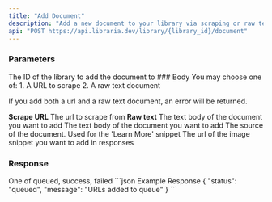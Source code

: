 ```yaml
---
title: "Add Document"
description: "Add a new document to your library via scraping or raw text"
api: "POST https://api.libraria.dev/library/{library_id}/document"
---
```


### Parameters
<ParamField path="library_id" type="string" required={true}>
  The ID of the library to add the document to
</ParamField>
### Body
You may choose one of:
1. A URL to scrape
2. A raw text document

If you add both a url and a raw text document, an error will be returned.

**Scrape URL**
<ParamField body="url" type="string">
The url to scrape from
</ParamField>
<Divider />
**Raw text**
<ParamField body="text" type="string">
The text body of the document you want to add
</ParamField>
<ParamField body="title" type="string" optional={true}>
The text body of the document you want to add
</ParamField>
<ParamField body="sourceUrl" type="string"  optional={true}>
The source of the document. Used for the 'Learn More' snippet
</ParamField>
<ParamField body="imageSnippet" type="string"  optional={true}>
The url of the image snippet you want to add in responses
</ParamField>


### Response

<ResponseField name="status" type="string">
  One of queued, success, failed
</ResponseField>

<ResponseField name="message" type="string">
</ResponseField>


<ResponseExample>
  ```json Example Response
  {
    "status": "queued",
    "message": "URLs added to queue"
  }
  ```
</ResponseExample>


